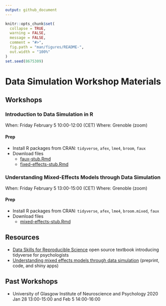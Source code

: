 ```yaml
---
output: github_document
---
```


```r
knitr::opts_chunk$set(
  collapse = TRUE,
  warning = FALSE,
  message = FALSE,
  comment = "#>",
  fig.path = "man/figures/README-",
  out.width = "100%"
)
set.seed(8675309)
```

# Data Simulation Workshop Materials

## Workshops

### Introduction to Data Simulation in R

When: Friday February 5 10:00-12:00 (CET)
Where: Grenoble (zoom)

#### Prep

* Install R packages from CRAN: `tidyverse`, `afex`, `lme4`, `broom`, `faux`
* Download files
    - [faux-stub.Rmd](https://raw.githubusercontent.com/debruine/data-sim-workshops/master/inst/stubs/faux-stub.Rmd)
    - [fixed-effects-stub.Rmd](https://raw.githubusercontent.com/debruine/data-sim-workshops/master/inst/stubs/fixed-effects-stub.Rmd)

### Understanding Mixed-Effects Models through Data Simulation

When: Friday February 5 13:00-15:00 (CET)
Where: Grenoble (zoom)

#### Prep

* Install R packages from CRAN: `tidyverse`, `afex`, `lme4`, `broom.mixed`, `faux`
* Download files
    - [mixed-effects-stub.Rmd](https://raw.githubusercontent.com/debruine/data-sim-workshops/master/inst/stubs/mixed-effects-stub.Rmd)

## Resources

* [Data Skills for Reproducible Science](https://psyteachr.github.io/msc-data-skills/) open source textbook introducing tidyverse for psychologists
* [Understanding mixed effects models through data simulation](https://osf.io/3cz2e/) (preprint, code, and shiny apps)

## Past Workshops

* University of Glasgow
    Institute of Neuroscience and Psychology 
    2020 Jan 28 13:00-15:00 and Feb 5 14:00-16:00 

